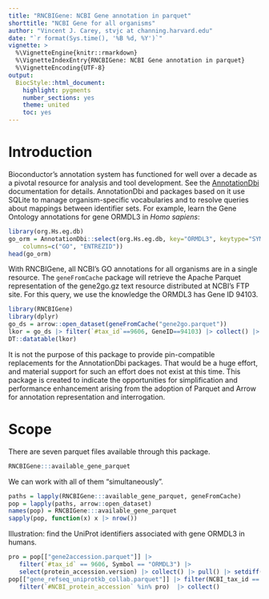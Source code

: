 ```yaml
---
title: "RNCBIGene: NCBI Gene annotation in parquet"
shorttitle: "NCBI Gene for all organisms"
author: "Vincent J. Carey, stvjc at channing.harvard.edu"
date: "`r format(Sys.time(), '%B %d, %Y')`"
vignette: >
  %\VignetteEngine{knitr::rmarkdown}
  %\VignetteIndexEntry{RNCBIGene: NCBI Gene annotation in parquet}
  %\VignetteEncoding{UTF-8}
output:
  BiocStyle::html_document:
    highlight: pygments
    number_sections: yes
    theme: united
    toc: yes
---
```


# Introduction

Bioconductor's annotation system has functioned for well
over a decade as a pivotal resource for analysis and
tool development.  See the [AnnotationDbi](https://bioconductor.org/packages/AnnotationDbi)
documentation for details.  AnnotationDbi and packages based
on it use SQLite to manage
organism-specific vocabularies and to resolve queries about
mappings between identifier sets.  For example,
learn the Gene Ontology annotations for gene ORMDL3
in _Homo sapiens_:

```r
library(org.Hs.eg.db)
go_orm = AnnotationDbi::select(org.Hs.eg.db, key="ORMDL3", keytype="SYMBOL",
    columns=c("GO", "ENTREZID"))
head(go_orm)
```

With RNCBIGene, all NCBI's GO annotations for all organisms are in a
single resource.  The `geneFromCache` package will retrieve
the Apache Parquet representation of the gene2go.gz text
resource distributed at NCBI's FTP site.  For this
query, we use the knowledge the ORMDL3 has Gene ID 94103.

```r
library(RNCBIGene)
library(dplyr)
go_ds = arrow::open_dataset(geneFromCache("gene2go.parquet"))
lkor = go_ds |> filter(`#tax_id`==9606, GeneID==94103) |> collect() |> as.data.frame()
DT::datatable(lkor)
```

It is not the purpose of this package to provide pin-compatible
replacements for the AnnotationDbi packages.  That would
be a huge effort, and material support for such an
effort does not exist at this
time.  This package is created to indicate the opportunities
for simplification and performance enhancement 
arising from the adoption of Parquet and Arrow for annotation
representation and interrogation.

# Scope

There are seven parquet files available through this package.
```r
RNCBIGene:::available_gene_parquet
```

We can work with all of them "simultaneously".
```r
paths = lapply(RNCBIGene:::available_gene_parquet, geneFromCache)
pop = lapply(paths, arrow::open_dataset)
names(pop) = RNCBIGene:::available_gene_parquet
sapply(pop, function(x) x |> nrow())
```

Illustration: find the UniProt identifiers associated
with gene ORMDL3 in humans.

```r
pro = pop[["gene2accession.parquet"]] |> 
   filter(`#tax_id` == 9606, Symbol == "ORMDL3") |> 
   select(protein_accession.version) |> collect() |> pull() |> setdiff("-")
pop[["gene_refseq_uniprotkb_collab.parquet"]] |> filter(NCBI_tax_id == 9606) |> 
   filter(`#NCBI_protein_accession` %in% pro)  |> collect()
```

